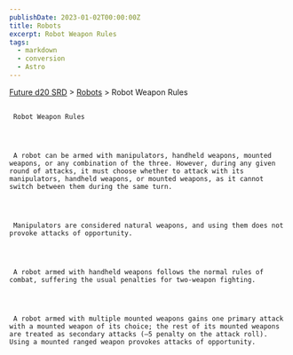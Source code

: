 ```yaml
---
publishDate: 2023-01-02T00:00:00Z
title: Robots
excerpt: Robot Weapon Rules
tags:
  - markdown
  - conversion
  - Astro
---
```







[Future d20 SRD](/#futureD20)
     > [Robots](future-d20-srd-robots-index)
     > Robot Weapon Rules
    





## 
     Robot Weapon Rules
    



     A robot can be armed with manipulators, handheld weapons, mounted weapons, or any combination of the three. However, during any given round of attacks, it must choose whether to attack with its manipulators, handheld weapons, or mounted weapons, as it cannot switch between them during the same turn.
    



     Manipulators are considered natural weapons, and using them does not provoke attacks of opportunity.
    



     A robot armed with handheld weapons follows the normal rules of combat, suffering the usual penalties for two-weapon fighting.
    



     A robot armed with multiple mounted weapons gains one primary attack with a mounted weapon of its choice; the rest of its mounted weapons are treated as secondary attacks (–5 penalty on the attack roll). Using a mounted ranged weapon provokes attacks of opportunity.
    




